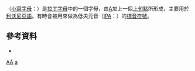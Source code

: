 {{Infobox alphabet|alphabet=拉丁|uuc=0226|ulc=0227|Image=A with dot above.svg|imgwidth=150px}}
{{unicode|'''Ȧ'''}}（[[小寫字母|小寫字母]]：{{unicode|'''ȧ'''}}）是[[拉丁字母|拉丁字母]]中的一個字母，由[[A|A]]加上一個[[句點_(變音符號)|上句點]]所形成，主要用於[[利沃尼亞語|利沃尼亞語]]。有時會被用來做為低央元音（[[IPA|IPA]]：{{IPA|[ä]}}）的[[標音|標音符號]]。

== 參考資料 ==
*{{cite book |last=Pullum |first=Geoffrey K. |authorlink=Geoffrey K. Pullum |coauthors=Ladusaw, William A. |year=1996 |title=Phonetic Symbol Guide |publisher=University of Chicago Press |pages=3}}

{{Latin alphabet}}
{{lang-stub}}

[[Category:衍生拉丁字母|AȦ]]
[[Category:音標符號|ȧ]]